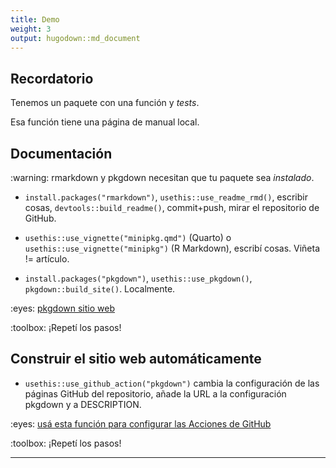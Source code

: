 ```yaml
---
title: Demo
weight: 3
output: hugodown::md_document
---
```

## Recordatorio

Tenemos un paquete con una función y _tests_.

Esa función tiene una página de manual local.

## Documentación

:warning: rmarkdown y pkgdown necesitan que tu paquete sea *instalado*.

- `install.packages("rmarkdown")`, `usethis::use_readme_rmd()`, escribir cosas, `devtools::build_readme()`, commit+push, mirar el repositorio de GitHub.

- `usethis::use_vignette("minipkg.qmd")` (Quarto) o `usethis::use_vignette("minipkg")` (R Markdown), escribí cosas. Viñeta != artículo.

- `install.packages("pkgdown")`, `usethis::use_pkgdown()`, `pkgdown::build_site()`. Localmente.

:eyes: [pkgdown sitio web](https://pkgdown.r-lib.org/)

:toolbox: ¡Repetí los pasos!

## Construir el sitio web automáticamente

- `usethis::use_github_action("pkgdown")` cambia la configuración de las páginas GitHub del repositorio, añade la URL a la configuración pkgdown y a DESCRIPTION.

:eyes: [usá esta función para configurar las Acciones de GitHub](https://usethis.r-lib.org/reference/github_actions.html)

:toolbox: ¡Repetí los pasos!

***
